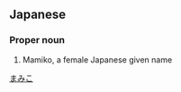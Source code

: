 {{also|眞実子}}
==Japanese==
{{ja-kanjitab|真|実|子}}

===Proper noun===
{{ja-pos|proper|まみこ}}

# Mamiko, a female Japanese given name

[[Category:Japanese female given names|まみこ]]